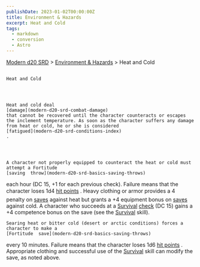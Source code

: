 ```yaml
---
publishDate: 2023-01-02T00:00:00Z
title: Environment & Hazards
excerpt: Heat and Cold
tags:
  - markdown
  - conversion
  - Astro
---
```


[Modern d20 SRD](/#modernD20) >
[Environment & Hazards](modern-d20-srd-environment-hazards-index) > Heat and Cold

##

    Heat and Cold




    Heat and cold deal
    [damage](modern-d20-srd-combat-damage)
    that cannot be recovered until the character counteracts or escapes the inclement temperature. As soon as the character suffers any damage from heat or cold, he or she is considered
    [fatigued](modern-d20-srd-conditions-index)
    .




    A character not properly equipped to counteract the heat or cold must attempt a Fortitude
    [saving  throw](modern-d20-srd-basics-saving-throws)
each hour (DC 15, +1 for each previous check). Failure means that the character loses 1d4
[hit points](modern-d20-srd-combat-hit-points)
. Heavy clothing or armor provides a 4 penalty on
[saves](modern-d20-srd-basics-saving-throws)
against heat but grants a +4 equipment bonus on
[saves](modern-d20-srd-basics-saving-throws)
against cold. A character who succeeds at a
[Survival](modern-d20-srd-skills-survival)
[check](modern-d20-srd-skills-skill-basics-php#skill-check-index)
(DC 15) gains a +4 competence bonus on the save (see the
[Survival](modern-d20-srd-skills-survival)
skill).

    Searing heat or bitter cold (desert or arctic conditions) forces a character to make a
    [Fortitude  save](modern-d20-srd-basics-saving-throws)
every 10 minutes. Failure means that the character loses 1d6
[hit points](modern-d20-srd-combat-hit-points)
. Appropriate clothing and successful use of the
[Survival](modern-d20-srd-skills-survival)
skill can modify the save, as noted above.
